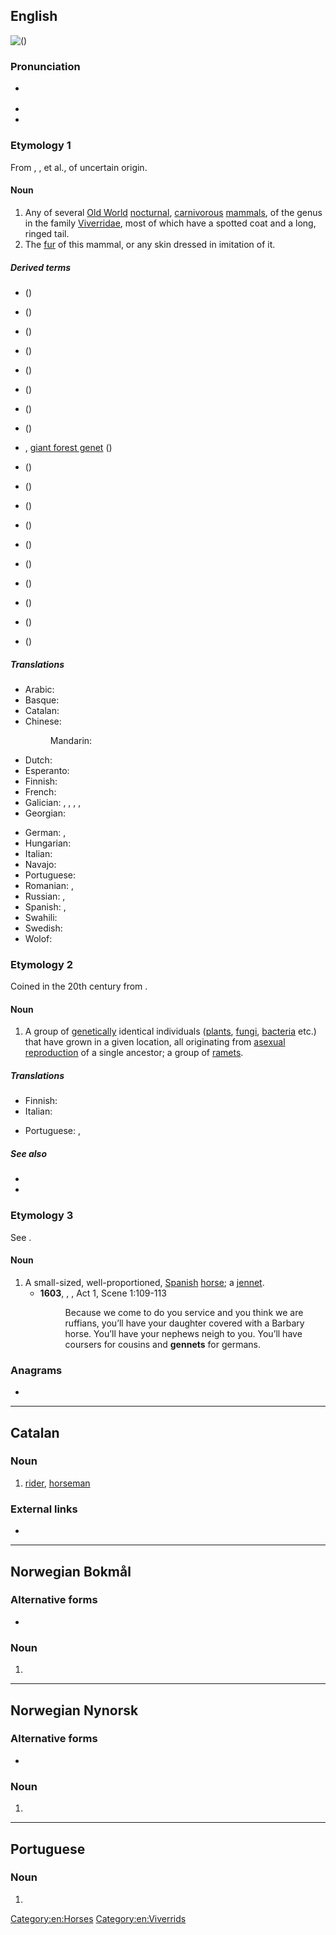 {{also|genêt}}
==English==
{{was wotd|2012|January|8}}
[[File:Genetta genetta felina (Wroclaw zoo).JPG|thumb|right|{{vern|common genet|common '''genet'''}} ({{taxlink|Genetta genetta|species|ver=200623}})]]
{{wikipedia|dab=genet}}
{{wikispecies|Genetta}}

===Pronunciation===
* {{a|UK|US}} {{IPA|en|/ˈdʒɛn.ɪt/}}
* {{audio|en|en-us-genet.ogg|Audio (US)}}
* {{rhymes|en|ɛnɪt}}

===Etymology 1===
From {{etyl|xno|en}} {{m|fro|genette}}, {{etyl|frm|en}} {{m|frm|genette}}, {{m|frm|jenette}} et al., of uncertain origin.

====Noun====
{{en-noun|~}}

# Any of several [[Old World]] [[nocturnal]], [[carnivorous]] [[mammal]]s, of the genus {{taxlink|Genetta|genus}} in the family [[Viverridae]], most of which have a spotted coat and a long, ringed tail.
# The [[fur]] of this mammal, or any skin dressed in imitation of it.

=====Derived terms=====
* {{vern|common genet}} ({{taxlink|Genetta genetta|species|ver=200623}})
* {{vern|Abyssinian genet}} ({{taxlink|Genetta abyssinica|species|ver=200623}})
* {{vern|Angolan genet}} ({{taxlink|Genetta angolensis|species|ver=200623}})
* {{vern|aquatic genet}} ({{taxlink|Genetta piscivora|species|ver=200623}})
* {{vern|Bourlon's genet}} ({{taxlink|Genetta bourlonii|species|ver=200623}})
* {{vern|Cape genet}} ({{taxlink|Genetta tigrina|species|ver=200623}})
* {{vern|Ethiopian genet}} ({{taxlink|Genetta abyssinica|species|ver=200623}})
* {{vern|European genet}} ({{taxlink|Genetta genetta|species|ver=200623}})
* {{vern|giant genet}}, [[giant forest genet]] ({{taxlink|Genetta victoriae|species|ver=200623}})
* {{vern|Haussa genet}} ({{taxlink|Genetta thierryi|species|ver=200623}})
* {{vern|Johnston's genet}} ({{taxlink|Genetta johnstoni|species|ver=200623}})
* {{vern|king genet}} ({{taxlink|Genetta poensis|species|ver=200623}})
* {{vern|large-spotted genet}} ({{taxlink|Genetta tigrina|species|ver=200623}})
* {{vern|miombo genet}} ({{taxlink|Genetta angolensis|species|ver=200623}})
* {{vern|panther genet}} ({{taxlink|Genetta maculata|species|ver=200623}})
* {{vern|pardine genet}} ({{taxlink|Genetta pardina|species|ver=200623}})
* {{vern|rusty-spotted genet}} ({{taxlink|Genetta maculata|species|ver=200623}})
* {{vern|servaline genet}} ({{taxlink|Genetta servalina|species|ver=200623}})
* {{vern|small-spotted genet}} ({{taxlink|Genetta genetta|species|ver=200623}})

=====Translations=====
{{trans-top|mammal of the genus ''Genetta''}}
* Arabic: {{t|ar|زُرَيْقَاء|m}}
* Basque: {{t|eu|katajineta}}
* Catalan: {{t+|ca|geneta|f}}
* Chinese:
*: Mandarin: {{t+|cmn|獛|tr=pú}}
* Dutch: {{t+|nl|genet}}
* Esperanto: {{t|eo|genoto}}
* Finnish: {{t+|fi|genetti}}
* French: {{t+|fr|genette|f}}
* Galician: {{t+|gl|algaria|m}}, {{t+|gl|rebisaco|m}}, {{t+|gl|rabilongo|m}}, {{t+|gl|gato de algalia|m}}, {{t+|gl|corredoira|f}}
* Georgian: {{t|ka|ვივერა|sc=Geor}}
{{trans-mid}}
* German: {{t|de|Genette|n}}, {{t|de|Ginsterkatze|f}}
* Hungarian: {{t|hu|petymeg}}
* Italian: {{t|it|genetta|f}}
* Navajo: {{t|nv|dlǫ́ʼiitsoh áłtsʼózígíí}}
* Portuguese: {{t+|pt|gineta|f}}
* Romanian: {{t+|ro|genetă|f}}, {{t+|ro|ginetă|f}}
* Russian: {{t+|ru|гене́тта|f}}, {{t|ru|гене́та|f}}
* Spanish: {{t+|es|jineta|f}}, {{t+|es|gineta|f}}
* Swahili: {{t|sw|kanu}}
* Swedish: {{t|sv|genett|c}}
* Wolof: {{t|wo|yoolaan}}
{{trans-bottom}}

===Etymology 2===
Coined in the 20th century from {{suffix|en|gene|et}}.

====Noun====
{{en-noun}}

# {{lb|en|biology}} A group of [[genetic]]ally identical individuals ([[plant]]s, [[fungi]], [[bacteria]] etc.) that have grown in a given location, all originating from [[asexual reproduction]] of a single ancestor; a group of [[ramet]]s.

=====Translations=====
{{trans-top|(biology) group of genetically identical individuals}}
* Finnish: {{t|fi|klooniyhdyskunta}}
* Italian: {{t|it|genet|m}}
{{trans-mid}}
* Portuguese: {{t+|pt|geneta|m}}, {{t+|pt|genet|m}}
{{trans-bottom}}

=====See also=====
* {{l|en|ortet}}
* {{l|en|ramet}}

===Etymology 3===
See {{m|en|jennet}}.

====Noun====
{{en-noun}}

# A small-sized, well-proportioned, [[Spanish]] [[horse]]; a [[jennet]].
#* '''1603''', {{w|William Shakespeare}}, ''{{w|Othello}}'', Act 1, Scene 1:109-113
#*: Because we come to do you service and you think we are ruffians, you’ll have your daughter covered with a Barbary horse. You’ll have your nephews neigh to you. You’ll have coursers for cousins and '''gennets''' for germans.

===Anagrams===
* {{anagrams|en|a=eegnt|tenge}}

[[Category:en:Horses]]
[[Category:en:Viverrids]]

----

==Catalan==

===Noun===
{{ca-noun|m|f=geneta}}

# [[rider]], [[horseman]]

===External links===
* {{R:IEC2}}

----

==Norwegian Bokmål==

===Alternative forms===
* {{l|nb|genen}}

===Noun===
{{head|nb|noun form|g=n|g2=m}}

# {{inflection of|nb|gen||definite|n|s}}

----

==Norwegian Nynorsk==

===Alternative forms===
* {{l|nn|genen}}

===Noun===
{{head|nn|noun form|g=n|g2=m}}

# {{inflection of|nn|gen||definite|n|s}}

----

==Portuguese==

===Noun===
{{pt-noun|m|s}}

# {{alternative form of|pt|geneta}}